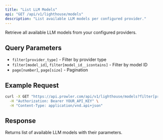 ```yaml
---
title: "List LLM Models"
api: "GET /api/v1/lighthouse/models"
description: "List available LLM models per configured provider."
---
```


Retrieve all available LLM models from your configured providers.

## Query Parameters

- `filter[provider_type]` - Filter by provider type
- `filter[model_id]`, `filter[model_id__icontains]` - Filter by model ID
- `page[number]`, `page[size]` - Pagination

## Example Request

```bash
curl -X GET "https://api.prowler.com/api/v1/lighthouse/models?filter[provider_type]=openai" \
  -H "Authorization: Bearer YOUR_API_KEY" \
  -H "Content-Type: application/vnd.api+json"
```

## Response

Returns list of available LLM models with their parameters.
